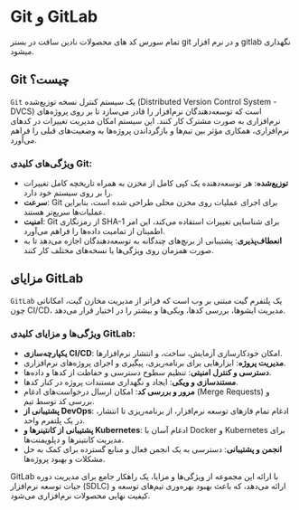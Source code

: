 # Git و GitLab

تمام سورس کد های محصولات نادین سافت در بستر git و در نرم افزار gitlab نگهداری میشود.

## Git چیست؟

`Git` یک سیستم کنترل نسخه توزیع‌شده (Distributed Version Control System - DVCS) است که توسعه‌دهندگان نرم‌افزار را قادر می‌سازد تا بر روی پروژه‌های نرم‌افزاری به صورت مشترک کار کنند. این سیستم امکان مدیریت تغییرات در کدهای نرم‌افزاری، همکاری مؤثر بین تیم‌ها و بازگرداندن پروژه‌ها به وضعیت‌های قبلی را فراهم می‌آورد.

### ویژگی‌های کلیدی Git:

- **توزیع‌شده**: هر توسعه‌دهنده یک کپی کامل از مخزن به همراه تاریخچه کامل تغییرات را بر روی سیستم خود دارد.
- **سرعت**: Git برای اجرای عملیات روی مخزن محلی طراحی شده است، بنابراین عملیات‌ها سریع‌تر هستند.
- **امنیت**: Git از رمزنگاری SHA-1 برای شناسایی تغییرات استفاده می‌کند، این امر اطمینان از تمامیت داده‌ها را فراهم می‌آورد.
- **انعطاف‌پذیری**: پشتیبانی از برنچ‌های چندگانه به توسعه‌دهندگان اجازه می‌دهد تا به صورت همزمان روی ویژگی‌ها یا نسخه‌های مختلف کار کنند.

## مزایای GitLab

`GitLab` یک پلتفرم گیت مبتنی بر وب است که فراتر از مدیریت مخازن گیت، امکاناتی چون CI/CD، مدیریت ایشوها، بررسی کدها، ویکی‌ها و بیشتر را در اختیار قرار می‌دهد.

### ویژگی‌ها و مزایای کلیدی GitLab:

- **یکپارچه‌سازی CI/CD**: امکان خودکارسازی آزمایش، ساخت، و انتشار نرم‌افزارها.
- **مدیریت پروژه**: ابزارهایی برای برنامه‌ریزی، پیگیری و اجرای پروژه‌های نرم‌افزاری.
- **دسترسی و کنترل امنیتی**: تنظیم سطوح دسترسی و حفاظت از کدها و داده‌ها.
- **مستندسازی و ویکی**: ایجاد و نگهداری مستندات پروژه در کنار کدها.
- **مرور و بررسی کد**: امکان ارسال درخواست‌های ادغام (Merge Requests) و بررسی کد توسط تیم.
- **پشتیبانی از DevOps**: ادغام تمام فازهای توسعه نرم‌افزار، از برنامه‌ریزی تا انتشار، در یک پلتفرم واحد.
- **پشتیبانی از کانتینرها و Kubernetes**: ادغام آسان با Docker و Kubernetes برای مدیریت کانتینرها و دپلویمنت‌ها.
- **انجمن و پشتیبانی**: دسترسی به یک انجمن فعال و منابع گسترده برای کمک به حل مشکلات و بهبود پروژه‌ها.

GitLab با ارائه این مجموعه از ویژگی‌ها و مزایا، یک راهکار جامع برای مدیریت دوره حیات توسعه نرم‌افزار (SDLC) ارائه می‌دهد، که باعث بهبود بهره‌وری تیم‌های توسعه و کیفیت نهایی محصولات نرم‌افزاری می‌شود.
